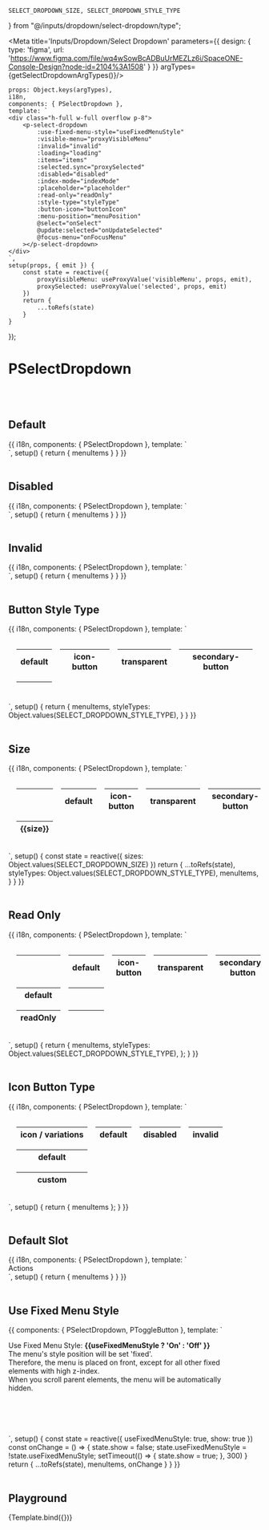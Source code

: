 


    SELECT_DROPDOWN_SIZE, SELECT_DROPDOWN_STYLE_TYPE
} from "@/inputs/dropdown/select-dropdown/type";

<Meta title='Inputs/Dropdown/Select Dropdown' parameters={{
    design: {
        type: 'figma',
        url: 'https://www.figma.com/file/wq4wSowBcADBuUrMEZLz6i/SpaceONE-Console-Design?node-id=2104%3A1508'
    }
}} argTypes={getSelectDropdownArgTypes()}/>


    props: Object.keys(argTypes),
    i18n,
    components: { PSelectDropdown },
    template: `
    <div class="h-full w-full overflow p-8">
        <p-select-dropdown
            :use-fixed-menu-style="useFixedMenuStyle"
            :visible-menu="proxyVisibleMenu"
            :invalid="invalid"
            :loading="loading"
            :items="items"
            :selected.sync="proxySelected"
            :disabled="disabled"
            :index-mode="indexMode"
            :placeholder="placeholder"
            :read-only="readOnly"
            :style-type="styleType"
            :button-icon="buttonIcon"
            :menu-position="menuPosition"
            @select="onSelect"
            @update:selected="onUpdateSelected"
            @focus-menu="onFocusMenu"
        ></p-select-dropdown>
    </div>
    `,
    setup(props, { emit }) {
        const state = reactive({
            proxyVisibleMenu: useProxyValue('visibleMenu', props, emit),
            proxySelected: useProxyValue('selected', props, emit)
        })
        return {
            ...toRefs(state)
        }
    }
});


# PSelectDropdown
<br/>
<br/>

## Default

<Canvas>
    <Story name="Basic" height={'500px'}>
        {{
            i18n,
            components: { PSelectDropdown },
            template: `
    <div class="h-full w-full overflow p-8">
        <p-select-dropdown :items="menuItems"></p-select-dropdown>
    </div>
    `,
            setup() {
                return {
                    menuItems
                }
            }
        }}
    </Story>
</Canvas>

<br/>
<br/>


## Disabled

<Canvas>
    <Story name="Disabled" height={'500px'}>
        {{
            i18n,
            components: { PSelectDropdown },
            template: `
    <div class="h-full w-full overflow p-8">
        <p-select-dropdown :items="menuItems" disabled></p-select-dropdown>
    </div>
    `,
            setup() {
                return {
                    menuItems
                }
            }
        }}
    </Story>
</Canvas>

<br/>
<br/>

## Invalid

<Canvas>
    <Story name="Invalid" height={'500px'}>
        {{
            i18n,
            components: { PSelectDropdown },
            template: `
    <div class="h-full w-full overflow p-8">
        <p-select-dropdown :items="menuItems" invalid></p-select-dropdown>
    </div>
    `,
            setup() {
                return {
                    menuItems
                }
            }
        }}
    </Story>
</Canvas>

<br/>
<br/>

## Button Style Type

<Canvas>
    <Story name="Button Style Type" height={'500px'}>
        {{
            i18n,
            components: { PSelectDropdown },
            template: `
                <table style="border-collapse: separate; border-spacing: 16px;">
                    <thead>
                        <tr>
                            <th>default</th>
                            <th>icon-button</th>
                            <th>transparent</th>
                            <th>secondary-button</th>
                        </tr>
                    </thead>
                    <tbody>
                        <tr>
                            <th v-for="styleType in styleTypes" :key="styleType">
                                <p-select-dropdown :items="menuItems" :styleType="styleType" style="margin: 0.5rem;"/>
                            </th>
                        </tr>
                    </tbody>
                </table>
            `,
            setup() {
                return {
                    menuItems,
                    styleTypes: Object.values(SELECT_DROPDOWN_STYLE_TYPE),
                }
            }
        }}
    </Story>
</Canvas>

<br/>
<br/>

## Size

<Canvas>
    <Story name="Size" height={'500px'}>
        {{
            i18n,
            components: { PSelectDropdown },
            template: `
                <table style="border-collapse: separate; border-spacing: 16px;">
                    <thead>
                        <tr>
                            <th></th>
                            <th>default</th>
                            <th>icon-button</th>
                            <th>transparent</th>
                            <th>secondary-button</th>
                        </tr>
                    </thead>
                    <tbody>
                        <tr v-for="size in sizes" :size="size">
                            <th>{{size}}</th>
                            <td v-for="styleType in styleTypes" :key="styleType">
                                <p-select-dropdown :size="size" :items="menuItems" :styleType="styleType" style="margin: 0.5rem;"/>
                            </td>
                        </tr>
                    </tbody>
                </table>
            `,
            setup() {
                const state = reactive({
                    sizes: Object.values(SELECT_DROPDOWN_SIZE)
                })
                return {
                    ...toRefs(state),
                    styleTypes: Object.values(SELECT_DROPDOWN_STYLE_TYPE),
                    menuItems,
                }
            }
        }}
    </Story>
</Canvas>

<br/>
<br/>

## Read Only

<Canvas>
    <Story name="Read Only" height={'500px'}>
        {{
            i18n,
            components: { PSelectDropdown },
            template: `
                <table style="border-collapse: separate; border-spacing: 16px;">
                    <thead>
                        <tr>
                            <th></th>
                            <th>default</th>
                            <th>icon-button</th>
                            <th>transparent</th>
                            <th>secondary-button</th>
                        </tr>
                    </thead>
                    <tbody>
                        <tr>
                            <th>default</th>
                            <th v-for="styleType in styleTypes" :key="styleType">
                                <p-select-dropdown :items="menuItems" :styleType="styleType" style="margin: 0.5rem;"/>
                            </th>
                        </tr>
                        <tr>
                            <th>readOnly</th>
                            <th v-for="styleType in styleTypes" :key="styleType">
                                <p-select-dropdown read-only :items="menuItems" :styleType="styleType" style="margin: 0.5rem;"/>
                            </th>
                        </tr>
                    </tbody>
                </table>
            `,
            setup() {
                return {
                    menuItems,
                    styleTypes: Object.values(SELECT_DROPDOWN_STYLE_TYPE),
                };
            }
        }}
    </Story>
</Canvas>

<br/>
<br/>

## Icon Button Type

<Canvas>
    <Story name="Icon Button Type" height={'500px'}>
        {{
            i18n,
            components: {
                PSelectDropdown
            },
            template: `
                <table style="border-collapse: separate; border-spacing: 16px;">
                    <thead>
                        <tr>
                            <th>icon / variations</th>
                            <th>default</th>
                            <th>disabled</th>
                            <th>invalid</th>
                        </tr>
                    </thead>
                    <tbody>
                        <tr>
                            <th>default</th>
                            <td><p-select-dropdown :items="menuItems" style-type="icon-button" /></td>
                            <td><p-select-dropdown :items="menuItems" style-type="icon-button" disabled /></td>
                            <td><p-select-dropdown :items="menuItems" style-type="icon-button" invalid /></td>
                        </tr>
                        <tr>
                            <th>custom</th>
                            <td><p-select-dropdown :items="menuItems" style-type="icon-button" button-icon="ic_setting" /></td>
                            <td><p-select-dropdown :items="menuItems" style-type="icon-button" button-icon="ic_setting" disabled /></td>
                            <td><p-select-dropdown :items="menuItems" style-type="icon-button" button-icon="ic_setting" invalid /></td>
                        </tr>
                    </tbody>
                </table>
            `,
            setup() {
                return {
                    menuItems
                };
            }
        }}
    </Story>
</Canvas>

<br/>
<br/>


## Default Slot

<Canvas>
    <Story name="Default Slot" height={'500px'}>
        {{
            i18n,
            components: { PSelectDropdown },
            template: `
    <div class="h-full w-full overflow p-8">
        <p-select-dropdown :items="menuItems">
            Actions
        </p-select-dropdown>
    </div>
    `,
            setup() {
                return {
                    menuItems
                }
            }
        }}
    </Story>
</Canvas>

<br/>
<br/>

## Use Fixed Menu Style

<Canvas>
    <Story name="Use Fixed Menu Style">
        {{
            components: { PSelectDropdown, PToggleButton },
            template: `
        <div class="bg-gray-100 p-8" style="height: 200px; overflow-y: auto; width: 90%;">
            <div style="height: 500px;">
                <p class="text-lg mb-5 leading-7" :class="useFixedMenuStyle ? 'text-gray-800' : 'text-gray-400'">
                    Use Fixed Menu Style: <strong> {{useFixedMenuStyle ? 'On' : 'Off' }}</strong> <p-toggle-button :value="useFixedMenuStyle" @change-toggle="onChange" /> <br/>
                    The menu's style position will be set 'fixed'.<br/>
                    Therefore, the menu is placed on front, except for all other fixed elements with high z-index.<br/>
                    When you scroll parent elements, the menu will be automatically hidden.
                </p>
                <p-select-dropdown v-if="show" :items="menuItems" :use-fixed-menu-style="useFixedMenuStyle" />
            </div>
        </div>
`,
            setup() {
                const state = reactive({
                    useFixedMenuStyle: true,
                    show: true
                })
                const onChange = () => {
                    state.show = false;
                    state.useFixedMenuStyle = !state.useFixedMenuStyle;
                    setTimeout(() => {
                        state.show = true;
                    }, 300)
                }
                return {
                    ...toRefs(state),
                    menuItems,
                    onChange
                }
            }
        }}
    </Story>
</Canvas>

<br/>
<br/>


## Playground

<Canvas>
    <Story name="Playground">
        {Template.bind({})}
    </Story>
</Canvas>

<ArgsTable story="Playground"/>
